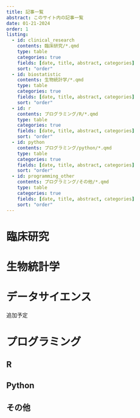 ```yaml
---
title: 記事一覧
abstract: このサイト内の記事一覧
date: 01-21-2024
order: 1
listing:
  - id: clinical_research
    contents: 臨床研究/*.qmd
    type: table
    categories: true
    fields: [date, title, abstract, categories]
    sort: "order"
  - id: biostatistic
    contents: 生物統計学/*.qmd
    type: table
    categories: true
    fields: [date, title, abstract, categories]
    sort: "order"
  - id: r
    contents: プログラミング/R/*.qmd
    type: table
    categories: true
    fields: [date, title, abstract, categories]
    sort: "order"
  - id: python
    contents: プログラミング/python/*.qmd
    type: table
    categories: true
    fields: [date, title, abstract, categories]
    sort: "order"
  - id: programming_other
    contents: プログラミング/その他/*.qmd
    type: table
    categories: true
    fields: [date, title, abstract, categories]
    sort: "order"
---
```


# 臨床研究
::: {#clinical_research}
:::

# 生物統計学
::: {#biostatistic}
:::

# データサイエンス

追加予定

# プログラミング

## R
::: {#r}
:::

## Python
::: {#python}
:::

## その他
::: {#programming_other}
:::